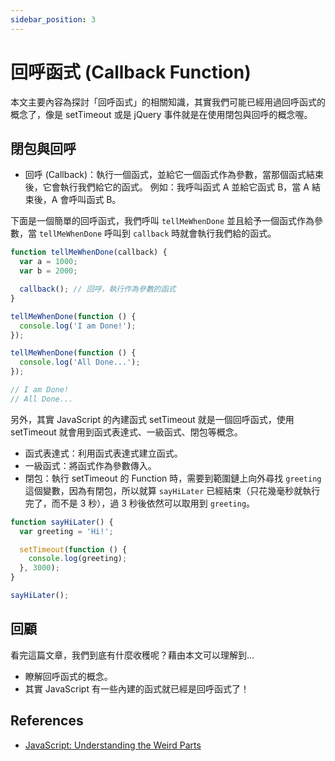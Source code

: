 ```yaml
---
sidebar_position: 3
---
```


# 回呼函式 (Callback Function)

本文主要內容為探討「回呼函式」的相關知識，其實我們可能已經用過回呼函式的概念了，像是 setTimeout 或是 jQuery 事件就是在使用閉包與回呼的概念喔。

## 閉包與回呼

- 回呼 (Callback)：執行一個函式，並給它一個函式作為參數，當那個函式結束後，它會執行我們給它的函式。
  例如：我呼叫函式 A 並給它函式 B，當 A 結束後，A 會呼叫函式 B。

下面是一個簡單的回呼函式，我們呼叫 `tellMeWhenDone` 並且給予一個函式作為參數，當 `tellMeWhenDone` 呼叫到 `callback` 時就會執行我們給的函式。

```javascript
function tellMeWhenDone(callback) {
  var a = 1000;
  var b = 2000;

  callback(); // 回呼，執行作為參數的函式
}

tellMeWhenDone(function () {
  console.log('I am Done!');
});

tellMeWhenDone(function () {
  console.log('All Done...');
});

// I am Done!
// All Done...
```

另外，其實 JavaScript 的內建函式 setTimeout 就是一個回呼函式，使用 setTimeout 就會用到函式表達式、一級函式、閉包等概念。

- 函式表達式：利用函式表達式建立函式。
- 一級函式：將函式作為參數傳入。
- 閉包：執行 setTimeout 的 Function 時，需要到範圍鏈上向外尋找 `greeting` 這個變數，因為有閉包，所以就算 `sayHiLater` 已經結束（只花幾毫秒就執行完了，而不是 3 秒），過 3 秒後依然可以取用到 `greeting`。

```javascript
function sayHiLater() {
  var greeting = 'Hi!';

  setTimeout(function () {
    console.log(greeting);
  }, 3000);
}

sayHiLater();
```

## 回顧

看完這篇文章，我們到底有什麼收穫呢？藉由本文可以理解到…

- 瞭解回呼函式的概念。
- 其實 JavaScript 有一些內建的函式就已經是回呼函式了！

## References

- [JavaScript: Understanding the Weird Parts](https://www.udemy.com/course/understand-javascript/)
